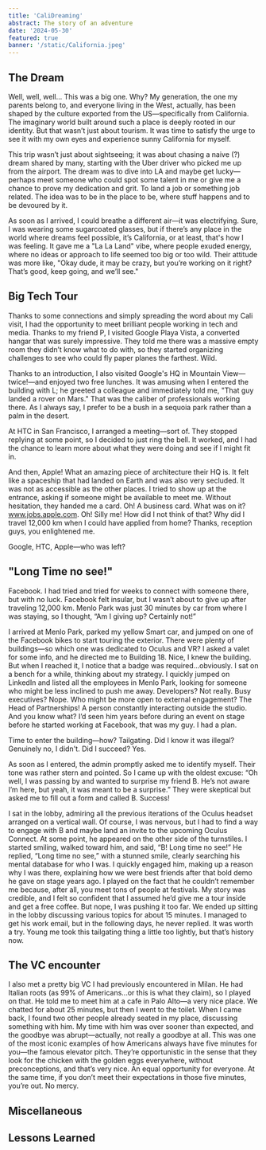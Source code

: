 ```yaml
---
title: 'CaliDreaming'
abstract: The story of an adventure
date: '2024-05-30'
featured: true
banner: '/static/California.jpeg'
---
```


## The Dream

Well, well, well… This was a big one. Why? My generation, the one my parents belong to, and everyone living in the West, actually, has been shaped by the culture exported from the US—specifically from California. The imaginary world built around such a place is deeply rooted in our identity. But that wasn’t just about tourism. It was time to satisfy the urge to see it with my own eyes and experience sunny California for myself.

This trip wasn’t just about sightseeing; it was about chasing a naive (?) dream shared by many, starting with the Uber driver who picked me up from the airport. The dream was to dive into LA and maybe get lucky—perhaps meet someone who could spot some talent in me or give me a chance to prove my dedication and grit. To land a job or something job related. The idea was to be in the place to be, where stuff happens and to be devoured by it.

As soon as I arrived, I could breathe a different air—it was electrifying. Sure, I was wearing some sugarcoated glasses, but if there’s any place in the world where dreams feel possible, it’s California, or at least, that's how I was feeling. It gave me a "La La Land" vibe, where people exuded energy, where no ideas or approach to life seemed too big or too wild. Their attitude was more like, "Okay dude, it may be crazy, but you’re working on it right? That’s good, keep going, and we’ll see."

## Big Tech Tour

Thanks to some connections and simply spreading the word about my Cali visit, I had the opportunity to meet brilliant people working in tech and media. Thanks to my friend P, I visited Google Playa Vista, a converted hangar that was surely impressive. They told me there was a massive empty room they didn’t know what to do with, so they started organizing challenges to see who could fly paper planes the farthest. Wild.

Thanks to an introduction, I also visited Google's HQ in Mountain View—twice!—and enjoyed two free lunches. It was amusing when I entered the building with L; he greeted a colleague and immediately told me, "That guy landed a rover on Mars." That was the caliber of professionals working there. As I always say, I prefer to be a bush in a sequoia park rather than a palm in the desert.

At HTC in San Francisco, I arranged a meeting—sort of. They stopped replying at some point, so I decided to just ring the bell. It worked, and I had the chance to learn more about what they were doing and see if I might fit in.

And then, Apple! What an amazing piece of architecture their HQ is. It felt like a spaceship that had landed on Earth and was also very secluded. It was not as accessible as the other places. I tried to show up at the entrance, asking if someone might be available to meet me. Without hesitation, they handed me a card. Oh! A business card. What was on it? www.jobs.apple.com. Oh! Silly me! How did I not think of that? Why did I travel 12,000 km when I could have applied from home? Thanks, reception guys, you enlightened me.

Google, HTC, Apple—who was left?


## "Long Time no see!"

Facebook. I had tried and tried for weeks to connect with someone there, but with no luck. Facebook felt insular, but I wasn’t about to give up after traveling 12,000 km. Menlo Park was just 30 minutes by car from where I was staying, so I thought, “Am I giving up? Certainly not!”

I arrived at Menlo Park, parked my yellow Smart car, and jumped on one of the Facebook bikes to start touring the exterior. There were plenty of buildings—so which one was dedicated to Oculus and VR? I asked a valet for some info, and he directed me to Building 18. Nice, I knew the building. But when I reached it, I notice that a badge was required...obviously. I sat on a bench for a while, thinking about my strategy. I quickly jumped on LinkedIn and listed all the employees in Menlo Park, looking for someone who might be less inclined to push me away. Developers? Not really. Busy executives? Nope. Who might be more open to external engagement? The Head of Partnerships! A person constantly interacting outside the studio. And you know what? I’d seen him years before during an event on stage before he started working at Facebook, that was my guy. I had a plan.

Time to enter the building—how? Tailgating. Did I know it was illegal? Genuinely no, I didn't. Did I succeed? Yes.

As soon as I entered, the admin promptly asked me to identify myself. Their tone was rather stern and pointed. So I came up with the oldest excuse: “Oh well, I was passing by and wanted to surprise my friend B. He’s not aware I’m here, but yeah, it was meant to be a surprise.” They were skeptical but asked me to fill out a form and called B. Success!

I sat in the lobby, admiring all the previous iterations of the Oculus headset arranged on a vertical wall. Of course, I was nervous, but I had to find a way to engage with B and maybe land an invite to the upcoming Oculus Connect. At some point, he appeared on the other side of the turnstiles. I started smiling, walked toward him, and said, “B! Long time no see!” He replied, “Long time no see,” with a stunned smile, clearly searching his mental database for who I was. I quickly engaged him, making up a reason why I was there, explaining how we were best friends after that bold demo he gave on stage years ago. I played on the fact that he couldn’t remember me because, after all, you meet tons of people at festivals. My story was credible, and I felt so confident that I assumed he’d give me a tour inside and get a free coffee. But nope, I was pushing it too far. We ended up sitting in the lobby discussing various topics for about 15 minutes. I managed to get his work email, but in the following days, he never replied. It was worth a try. Young me took this tailgating thing a little too lightly, but that’s history now.

## The VC encounter

I also met a pretty big VC I had previously encountered in Milan. He had Italian roots (as 99% of Americans...or this is what they claim), so I played on that. He told me to meet him at a cafe in Palo Alto—a very nice place. We chatted for about 25 minutes, but then I went to the toilet. When I came back, I found two other people already seated in my place, discussing something with him. My time with him was over sooner than expected, and the goodbye was abrupt—actually, not really a goodbye at all. This was one of the most iconic examples of how Americans always have five minutes for you—the famous elevator pitch. They’re opportunistic in the sense that they look for the chicken with the golden eggs everywhere, without preconceptions, and that’s very nice. An equal opportunity for everyone. At the same time, if you don’t meet their expectations in those five minutes, you’re out. No mercy.

## Miscellaneous





## Lessons Learned

